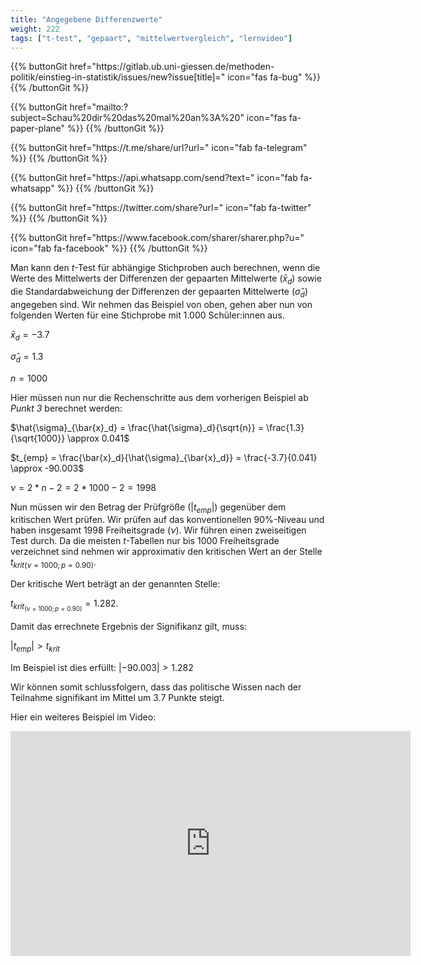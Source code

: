 ```yaml
---
title: "Angegebene Differenzwerte"
weight: 222
tags: ["t-test", "gepaart", "mittelwertvergleich", "lernvideo"]
---
```


{{% buttonGit href=\"https\:\/\/gitlab.ub.uni-giessen.de\/methoden-politik\/einstieg-in-statistik\/issues\/new?issue[title]=\" icon=\"fas fa-bug\" %}} {{% /buttonGit %}} 

{{% buttonGit href=\"mailto\:?subject=Schau\%20dir\%20das\%20mal\%20an\%3A\%20\" icon=\"fas fa-paper-plane\" %}} {{% /buttonGit %}}

{{% buttonGit href=\"https\:\/\/t.me\/share\/url?url=\" icon=\"fab fa-telegram\" %}} {{% /buttonGit %}}

{{% buttonGit href=\"https\:\/\/api.whatsapp.com\/send?text=\" icon=\"fab fa-whatsapp\" %}} {{% /buttonGit %}}

{{% buttonGit href=\"https\:\/\/twitter.com\/share?url=\" icon=\"fab fa-twitter\" %}} {{% /buttonGit %}}

{{% buttonGit href=\"https\:\/\/www.facebook.com\/sharer\/sharer.php?u=\" icon=\"fab fa-facebook\" %}} {{% /buttonGit %}}

Man kann den $t$-Test für abhängige Stichproben auch berechnen, wenn die Werte des Mittelwerts der Differenzen der gepaarten Mittelwerte ($\bar{x}_d$) sowie die Standardabweichung der Differenzen der gepaarten Mittelwerte ($\hat{\sigma}_d$) angegeben sind. Wir nehmen das Beispiel von oben, gehen aber nun von folgenden Werten für eine Stichprobe mit $1.000$ Schüler:innen aus.

$\bar{x}_d = -3.7$

$\hat{\sigma}_d = 1.3$

$n = 1000$

Hier müssen nun nur die Rechenschritte aus dem vorherigen Beispiel ab *Punkt 3* berechnet werden:

$\hat{\sigma}_{\bar{x}_d} = \frac{\hat{\sigma}_d}{\sqrt{n}} = \frac{1.3}{\sqrt{1000}} \approx 0.041$

$t_{emp} = \frac{\bar{x}_d}{\hat{\sigma}_{\bar{x}_d}} = \frac{-3.7}{0.041} \approx -90.003$

$\nu = 2 * n -2 = 2* 1000 - 2 = 1998$

Nun müssen wir den Betrag der Prüfgröße ($|t_{emp}|$) gegenüber dem kritischen Wert prüfen. Wir prüfen auf das konventionellen $90\%$-Niveau und haben insgesamt $1998$ Freiheitsgrade ($\nu$). Wir führen einen zweiseitigen Test durch. Da die meisten $t$-Tabellen nur bis $1000$ Freiheitsgrade verzeichnet sind nehmen wir approximativ den kritischen Wert an der Stelle $t_{krit(\nu=1000; p = 0.90)}$.

Der kritische Wert beträgt an der genannten Stelle:

$t_{krit_{(\nu=1000; p=0.90)}} = 1.282$.

Damit das errechnete Ergebnis der Signifikanz gilt, muss:

$|t_{emp} | > t_{krit}$

Im Beispiel ist dies erfüllt: $|-90.003| > 1.282$

Wir können somit schlussfolgern, dass das politische Wissen nach der Teilnahme signifikant im Mittel um $3.7$ Punkte steigt. 

Hier ein weiteres Beispiel im Video:

<center>
<iframe src="https://player.vimeo.com/video/512545278?quality=720p&dnt=1" width="640" height="360" frameborder="0" allow="autoplay; fullscreen; picture-in-picture" allowfullscreen referrerpolicy="noreferrer"></iframe>
</center>
